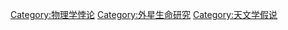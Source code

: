 [[Category:物理学悖论|Category:物理学悖论]]
[[Category:外星生命研究|Category:外星生命研究]]
[[Category:天文学假说|Category:天文学假说]]